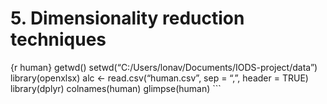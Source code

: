 # 5. Dimensionality reduction techniques


{r human}
getwd()
setwd("C:/Users/lonav/Documents/IODS-project/data")
library(openxlsx)
alc <- read.csv("human.csv", sep = ",", header = TRUE)
library(dplyr)
colnames(human)
glimpse(human)
```


